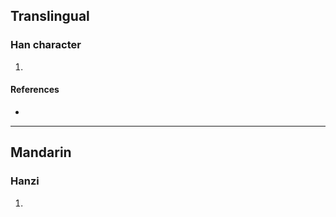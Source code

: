 {{character info/new}}
==Translingual==

===Han character===
{{Han char|rn=96|rad=玉|as=09|sn=13|four=13232|canj=MGJCH|ids=⿰𤣩穿}}

# {{defn|Han|sort=玉09}}

====References====
* {{Han ref|kx=0737.090|dkj=21111|dj=1148.120|hdz=21128.100|uh=744F|ud=29775|bh=DEB8|bd=57016}}

----

==Mandarin==

===Hanzi===
{{cmn-hanzi|pin=[[chuān]] ([[chuan1]])|wg=ch'uan<sup>1</sup>}}

# {{defn|lang=cmn|sort=玉09}}